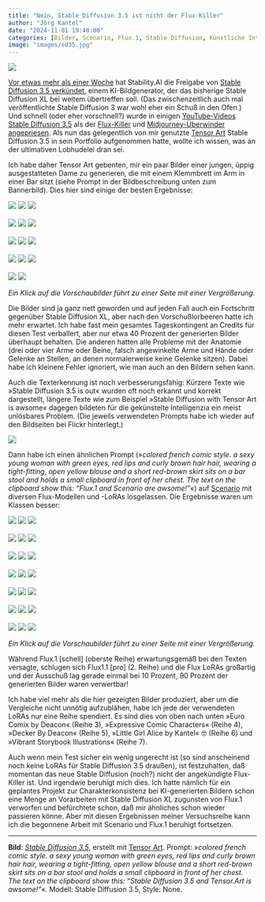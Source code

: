 ```yaml
---
title: "Nein, Stable Diffusion 3.5 ist nicht der Flux-Killer"
author: "Jörg Kantel"
date: "2024-11-01 19:40:00"
categories: [Bilder, Scenario, Flux.1, Stable Diffusion, Künstliche Intelligenz]
image: "images/sd35.jpg"
---
```


[![](images/sd35-b.jpg)](https://www.flickr.com/photos/schockwellenreiter/54105625793/)

[Vor etwas mehr als einer Woche](https://kantel.github.io/posts/2024102302_little_alice/) hat Stability.AI die Freigabe von [Stable Diffusion 3.5 verkündet](https://stability.ai/news/introducing-stable-diffusion-3-5), einem KI-Bildgenerator, der das bisherige Stable Diffusion XL bei weitem übertreffen soll. (Das zwischenzeitlich auch mal veröffentlichte Stable Diffusion&nbsp;3 war wohl eher ein Schuß in den Ofen.) Und schnell (oder eher vorschnell?) wurde in einigen [YouTube-Videos Stable Diffusion 3.5](https://www.youtube.com/watch?v=FJFOnHZOMCc) als der [Flux-Killer](https://www.youtube.com/watch?v=S1URRHgYsA0) und [Midjourney-Überwinder angepriesen](https://www.youtube.com/watch?v=dgrBzkc7kas). Als nun das gelegentlich von mir genutzte [Tensor Art](http://cognitiones.kantel-chaos-team.de/technikgeschichte/rechnerundnetze/tensorart.html) Stable Diffusion 3.5 in sein Portfolio aufgenommen hatte, wollte ich wissen, was an der ultimativen Lobhudelei dran sei.

Ich habe daher Tensor Art gebenten, mir ein paar Bilder einer jungen, üppig ausgestatteten Dame zu generieren, die mit einem Klemmbrett im Arm in einer Bar sitzt (siehe Prompt in der Bildbeschreibung unten zum Bannerbild). Dies hier sind einige der besten Ergebnisse:

[![](images/sd3501.jpg)](https://www.flickr.com/photos/schockwellenreiter/54105360996/)&nbsp;[![](images/sd3502.jpg)](https://www.flickr.com/photos/schockwellenreiter/54105816840/)&nbsp;[![](images/sd3503.jpg)](https://www.flickr.com/photos/schockwellenreiter/54105817140/)<br /><br />
[![](images/sd3504.jpg)](https://www.flickr.com/photos/schockwellenreiter/54104497992/)&nbsp;[![](images/sd3505.jpg)](https://www.flickr.com/photos/schockwellenreiter/54105623208/)&nbsp;[![](images/sd3506.jpg)](https://www.flickr.com/photos/schockwellenreiter/54105623448/)<br /><br />
[![](images/sd3507.jpg)](https://www.flickr.com/photos/schockwellenreiter/54105818500/)&nbsp;[![](images/sd3508.jpg)](https://www.flickr.com/photos/schockwellenreiter/54105623843/)&nbsp;[![](images/sd3509.jpg)](https://www.flickr.com/photos/schockwellenreiter/54105703494/)<br /><br />
[![](images/sd3510.jpg)](https://www.flickr.com/photos/schockwellenreiter/54105819860/)&nbsp;[![](images/sd3511.jpg)](https://www.flickr.com/photos/schockwellenreiter/54105625518/)&nbsp;[![](images/sd3512.jpg)](https://www.flickr.com/photos/schockwellenreiter/54105626113/)<br /><br />
[![](images/sd3513.jpg)](https://www.flickr.com/photos/schockwellenreiter/54105704919/)&nbsp;[![](images/sd3514.jpg)](https://www.flickr.com/photos/schockwellenreiter/54105365241/)

*Ein Klick auf die Vorschaubilder führt zu einer Seite mit einer Vergrößerung.*

Die Bilder sind ja ganz nett geworden und auf jeden Fall auch ein Fortschritt gegenüber Stable Diffusion XL, aber nach den Vorschußlorbeeren hatte ich mehr erwartet. Ich habe fast mein gesamtes Tageskontingent an Credits für diesen Test verballert, aber nur etwa 40 Prozent der generierten Bilder überhaupt behalten. Die anderen hatten alle Probleme mit der Anatomie (drei oder vier Arme oder Beine, falsch angewinkelte Arme und Hände oder Gelenke an Stellen, an denen normalerweise keine Gelenke sitzen). Dabei habe ich kleinere Fehler ignoriert, wie man auch an den Bildern sehen kann.

Auch die Texterkennung ist noch verbesserungsfähig: Kürzere Texte wie »Stable Diffusion 3.5 is out« wurden oft noch erkannt und korrekt dargestellt, längere Texte wie zum Beispiel »Stable Diffusion with Tensor Art is awsome« dagegen bildeten für die gekünstelte Intelligenzia ein meist unlösbares Problem. (Die jeweils verwendeten Prompts habe ich wieder auf den Bildseiten bei Flickr hinterlegt.)

[![](images/flux1-b.jpg)](https://www.flickr.com/photos/schockwellenreiter/54105773718/)

Dann habe ich einen ähnlichen Prompt (»*colored french comic style. a sexy young woman with green eyes, red lips and curly brown hair hair, wearing a tight-fitting, open yellow blouse and a short red-brown skirt sits on a bar stool and holds a small clipboard in front of her chest. The text on the clipboard show this: "Flux.1 and Scenario are awsome!"*«) auf [Scenario](http://cognitiones.kantel-chaos-team.de/technikgeschichte/rechnerundnetze/scenario.html) mit diversen Flux-Modellen und -LoRAs losgelassen. Die Ergebnisse waren um Klassen besser:

[![](images/flux01.jpg)](https://www.flickr.com/photos/schockwellenreiter/54105513406/)&nbsp;[![](images/flux02.jpg)](https://www.flickr.com/photos/schockwellenreiter/54104648862/)&nbsp;[![](images/flux03.jpg)](https://www.flickr.com/photos/schockwellenreiter/54105774848/)<br /><br />
[![](images/flux04.jpg)](https://www.flickr.com/photos/schockwellenreiter/54105512911/)&nbsp;[![](images/flux05.jpg)](https://www.flickr.com/photos/schockwellenreiter/54105967410/)&nbsp;[![](images/flux06.jpg)](https://www.flickr.com/photos/schockwellenreiter/54105966565/)<br /><br />
[![](images/flux07.jpg)](https://www.flickr.com/photos/schockwellenreiter/54105853074/)&nbsp;[![](images/flux08.jpg)](https://www.flickr.com/photos/schockwellenreiter/54105772858/)&nbsp;[![](images/flux09.jpg)](https://www.flickr.com/photos/schockwellenreiter/54105965465/)<br /><br />
[![](images/flux10.jpg)](https://www.flickr.com/photos/schockwellenreiter/54105852044/)&nbsp;[![](images/flux11.jpg)](https://www.flickr.com/photos/schockwellenreiter/54105964675/)&nbsp;[![](images/flux12.jpg)](https://www.flickr.com/photos/schockwellenreiter/54105771548/)<br /><br />
[![](images/flux13.jpg)](https://www.flickr.com/photos/schockwellenreiter/54105850659/)&nbsp;[![](images/flux14.jpg)](https://www.flickr.com/photos/schockwellenreiter/54105769548/)&nbsp;[![](images/flux15.jpg)](https://www.flickr.com/photos/schockwellenreiter/54104643547/)<br /><br />
[![](images/flux16.jpg)](https://www.flickr.com/photos/schockwellenreiter/54105848814/)&nbsp;[![](images/flux17.jpg)](https://www.flickr.com/photos/schockwellenreiter/54104642782/)&nbsp;[![](images/flux18.jpg)](https://www.flickr.com/photos/schockwellenreiter/54104641732/)<br /><br />
[![](images/flux19.jpg)](https://www.flickr.com/photos/schockwellenreiter/54105766458/)&nbsp;[![](images/flux20.jpg)](https://www.flickr.com/photos/schockwellenreiter/54105505351/)&nbsp;[![](images/flux21.jpg)](https://www.flickr.com/photos/schockwellenreiter/54105846799/)

*Ein Klick auf die Vorschaubilder führt zu einer Seite mit einer Vergrößerung.*

Während Flux.1 [schell] (oberste Reihe) erwartungsgemäß bei den Texten versagte, schlugen sich Flux1.1 [pro] (2.&nbsp;Reihe) und die Flux LoRAs großartig und der Ausschuß lag gerade einmal bei 10 Prozent, 90 Prozent der generierten Bilder waren verwertbar!

Ich habe viel mehr als die hier gezeigten Bilder produziert, aber um die Vergleiche nicht unnötig aufzublähen, habe ich jede der verwendeten LoRAs nur eine Reihe spendiert. Es sind dies von oben nach unten »Euro Comix by Deacon« (Reihe&nbsp;3), »Expressive Comic Characters« (Reihe&nbsp;4), »Decker By Deacon« (Reihe&nbsp;5), »Little Girl Alice by Kantel« 🤓 (Reihe&nbsp;6) und »Vibrant Storybook Illustrations« (Reihe&nbsp;7).

Auch wenn mein Test sicher ein wenig ungerecht ist (so sind anscheinend noch keine LoRAs für Stable Diffusion 3.5 draußen), ist festzuhalten, daß momentan das neue Stable Diffusion (noch?) nicht der angekündigte Flux-Killer ist. Und irgendwie beruhigt mich dies. Ich hatte nämlich für ein geplantes Projekt zur Charakterkonsistenz bei KI-generierten Bildern schon eine Menge an Vorarbeiten mit Stable Diffusion XL zugunsten von Flux.1 verworfen und befürchtete schon, daß mir ähnliches schon wieder passieren könne. Aber mit diesen Ergebnissen meiner Versuchsreihe kann ich die begonnene Arbeit mit Scenario und Flux.1 beruhigt fortsetzen.

---

**Bild**: *[Stable Diffusion 3.5](https://www.flickr.com/photos/schockwellenreiter/54105625793/)*, erstellt mit [Tensor Art](http://cognitiones.kantel-chaos-team.de/technikgeschichte/rechnerundnetze/tensorart.html). Prompt: »*colored french comic style. a sexy young woman with green eyes, red lips and curly brown hair hair, wearing a tight-fitting, open yellow blouse and a short red-brown skirt sits on a bar stool and holds a small clipboard in front of her chest. The text on the clipboard show this: "Stable Diffusion 3.5 and Tensor.Art is awsome!"*«. Modell: Stable Diffusion 3.5, Style: None.